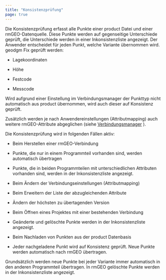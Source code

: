 ```yaml
---
title: "Konsistenzprüfung"
page: true
---
```

Die Konsistenzpr&#252;fung erfasst alle Punkte einer  <Placeholder>product</Placeholder> Datei und einer rmGEO-Datenquelle. Diese Punkte werden auf gegenseitige Unterschiede gepr&#252;ft, die Unterschiede werden in einer Inkonsistenzliste angezeigt.
Der Anwender entscheidet f&#252;r jeden Punkt, welche Variante &#252;bernommen wird.
<GeoDesigner>
 <Placeholder>geodgm</Placeholder> </GeoDesigner>
Fix gepr&#252;ft werden:

- Lagekoordinaten

- H&#246;he

- Festcode

- Messcode



Wird aufgrund einer Einstellung im Verbindungsmanager der Punkttyp nicht automatisch aus  <Placeholder>product</Placeholder> &#252;bernommen, wird auch dieser auf Konsistenz gepr&#252;ft.

Zus&#228;tzlich werden je nach Anwendereinstellungen (Attributmapping) auch weitere rmGEO-Attribute abgeglichen (siehe [Verbindungsmanager](../daten/rmgeo-verbindungsmanager)
).

Die Konsistenzpr&#252;fung wird in folgenden F&#228;llen aktiv:


- Beim Herstellen einer rmGEO-Verbindung

- Punkte, die nur in einem Programmteil vorhanden sind, werden automatisch &#252;bertragen

- Punkte, die in beiden Programmteilen mit unterschiedlichen Attributen vorhanden sind, werden in der Inkonsistenzliste angezeigt.



- Beim &#196;ndern der Verbindungseinstellungen (Attributmapping)

- Beim Erweitern der Liste der abzugleichenden Attribute

- &#196;ndern der h&#246;chsten zu &#252;bertagenden Version



- Beim &#214;ffnen eines Projektes mit einer bestehenden Verbindung

- Ge&#228;nderte und gel&#246;schte Punkte werden in der Inkonsistenzliste angezeigt.



- Beim Nachladen von Punkten aus der <Placeholder>product</Placeholder> Datenbasis

- Jeder nachgeladene Punkt wird auf Konsistenz gepr&#252;ft. Neue Punkte werden automatisch nach rmGEO &#252;bertragen.






<Success>
Grunds&#228;tzlich werden neue Punkte bei jeder Variante immer automatisch in den anderen Programmteil &#252;bertragen. In rmGEO gel&#246;schte Punkte werden in der Inkonsistenzliste angezeigt.
</Success>

